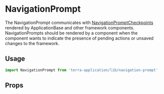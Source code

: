 
# NavigationPrompt

The NavigationPrompt communicates with [NavigationPromptCheckpoints](/application/terra-application/components/navigation-prompt-checkpoint)
rendered by ApplicationBase and other framework components. NavigationPrompts should be rendered by a component when the component wants to indicate the presence
of pending actions or unsaved changes to the framework.

## Usage

```jsx
import NavigationPrompt from 'terra-application/lib/navigation-prompt';
```

## Props

<NavigationPromptProps />
